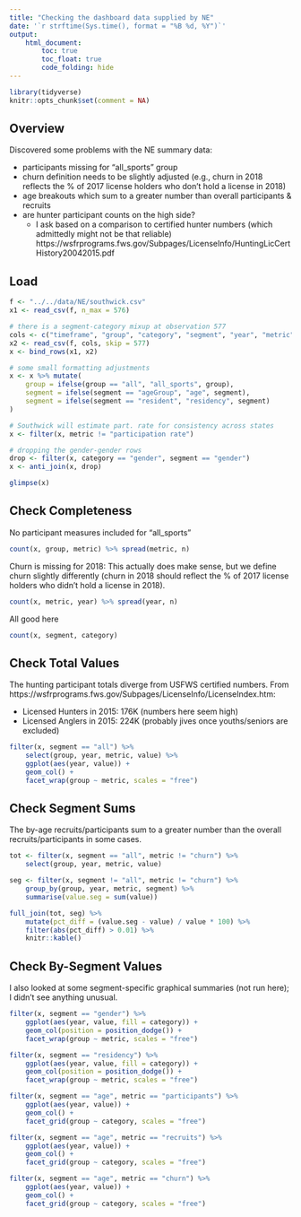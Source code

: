 ```yaml
---
title: "Checking the dashboard data supplied by NE"
date: '`r strftime(Sys.time(), format = "%B %d, %Y")`'
output: 
    html_document:
        toc: true
        toc_float: true
        code_folding: hide
---
```


```r
library(tidyverse)
knitr::opts_chunk$set(comment = NA)
```

## Overview

Discovered some problems with the NE summary data:

- participants missing for "all_sports" group
- churn definition needs to be slightly adjusted (e.g., churn in 2018 reflects the % of 2017 license holders who don't hold a license in 2018)
- age breakouts which sum to a greater number than overall participants & recruits
- are hunter participant counts on the high side?
    + I ask based on a comparison to certified hunter numbers (which admittedly might not be that reliable) https://wsfrprograms.fws.gov/Subpages/LicenseInfo/HuntingLicCertHistory20042015.pdf

## Load

```r
f <- "../../data/NE/southwick.csv"
x1 <- read_csv(f, n_max = 576)

# there is a segment-category mixup at observation 577
cols <- c("timeframe", "group", "category", "segment", "year", "metric", "value")
x2 <- read_csv(f, cols, skip = 577)
x <- bind_rows(x1, x2)

# some small formatting adjustments
x <- x %>% mutate(
    group = ifelse(group == "all", "all_sports", group),
    segment = ifelse(segment == "ageGroup", "age", segment),
    segment = ifelse(segment == "resident", "residency", segment)
)

# Southwick will estimate part. rate for consistency across states
x <- filter(x, metric != "participation rate") 

# dropping the gender-gender rows
drop <- filter(x, category == "gender", segment == "gender")
x <- anti_join(x, drop)

glimpse(x)
```

## Check Completeness

No participant measures included for "all_sports"

```r
count(x, group, metric) %>% spread(metric, n)
```

Churn is missing for 2018: This actually does make sense, but we define churn slightly differently (churn in 2018 should reflect the % of 2017 license holders who didn't hold a license in 2018).

```r
count(x, metric, year) %>% spread(year, n)
```

All good here

```r
count(x, segment, category)
```

## Check Total Values

The hunting participant totals diverge from USFWS certified numbers. From https://wsfrprograms.fws.gov/Subpages/LicenseInfo/LicenseIndex.htm:

- Licensed Hunters in 2015: 176K (numbers here seem high)
- Licensed Anglers in 2015: 224K (probably jives once youths/seniors are excluded)

```r
filter(x, segment == "all") %>%
    select(group, year, metric, value) %>%
    ggplot(aes(year, value)) +
    geom_col() +
    facet_wrap(group ~ metric, scales = "free")
```

## Check Segment Sums

The by-age recruits/participants sum to a greater number than the overall recruits/participants in some cases.

```r
tot <- filter(x, segment == "all", metric != "churn") %>%
    select(group, year, metric, value)

seg <- filter(x, segment != "all", metric != "churn") %>%
    group_by(group, year, metric, segment) %>%
    summarise(value.seg = sum(value))

full_join(tot, seg) %>%
    mutate(pct_diff = (value.seg - value) / value * 100) %>%
    filter(abs(pct_diff) > 0.01) %>%
    knitr::kable()
```

## Check By-Segment Values

I also looked at some segment-specific graphical summaries (not run here); I didn't see anything unusual.

```r
filter(x, segment == "gender") %>%
    ggplot(aes(year, value, fill = category)) +
    geom_col(position = position_dodge()) +
    facet_wrap(group ~ metric, scales = "free")

filter(x, segment == "residency") %>%
    ggplot(aes(year, value, fill = category)) +
    geom_col(position = position_dodge()) +
    facet_wrap(group ~ metric, scales = "free")

filter(x, segment == "age", metric == "participants") %>%
    ggplot(aes(year, value)) +
    geom_col() +
    facet_grid(group ~ category, scales = "free")

filter(x, segment == "age", metric == "recruits") %>%
    ggplot(aes(year, value)) +
    geom_col() +
    facet_grid(group ~ category, scales = "free")

filter(x, segment == "age", metric == "churn") %>%
    ggplot(aes(year, value)) +
    geom_col() +
    facet_grid(group ~ category, scales = "free")
```
